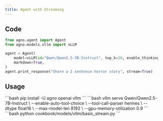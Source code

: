 ```yaml
---
title: Agent with Streaming
---
```


## Code

```python cookbook/models/vllm/basic_stream.py
from agno.agent import Agent
from agno.models.vllm import vLLM

agent = Agent(
    model=vLLM(id="Qwen/Qwen2.5-7B-Instruct", top_k=20, enable_thinking=False),
    markdown=True,
)
agent.print_response("Share a 2 sentence horror story", stream=True)
```

## Usage

<Steps>
  <Snippet file="create-venv-step.mdx" />

  <Step title="Install Libraries">
    ```bash
    pip install -U agno openai vllm
    ```
  </Step>

  <Step title="Start vLLM server">
    ```bash
    vllm serve Qwen/Qwen2.5-7B-Instruct \
        --enable-auto-tool-choice \
        --tool-call-parser hermes \
        --dtype float16 \
        --max-model-len 8192 \
        --gpu-memory-utilization 0.9
    ```
  </Step>

  <Step title="Run Agent">
    ```bash
    python cookbook/models/vllm/basic_stream.py
    ```
  </Step>
</Steps> 